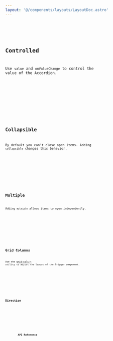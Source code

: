 ```yaml
---
layout: '@/components/layouts/LayoutDoc.astro'
---
```








<Preview client:load>
	<Fragment slot="preview">
		<Default client:visible />
	</Fragment>
	<Fragment slot="code">
		<Code code={DefaultRaw} lang="svelte" />
	</Fragment>
</Preview>

## Controlled

Use `value` and `onValueChange` to control the value of the Accordion.

<Preview client:load>
	<Fragment slot="preview">
		<Controlled client:visible />
	</Fragment>
	<Fragment slot="code">
		<Code code={ControlledRaw} lang="svelte" />
	</Fragment>
</Preview>

## Collapsible

By default you can't close open items. Adding `collapsible` changes this behavior.

<Preview client:load>
	<Fragment slot="preview">
		<Collapsible client:visible />
	</Fragment>
	<Fragment slot="code">
		<Code code={CollapsibleRaw} lang="svelte" />
	</Fragment>
</Preview>

## Multiple

Adding `multiple` allows items to open independently.

<Preview client:load>
	<Fragment slot="preview">
		<Multiple client:visible />
	</Fragment>
	<Fragment slot="code">
		<Code code={MultipleRaw} lang="svelte" />
	</Fragment>
</Preview>

## Grid Columns

Use the [grid-cols-\*](https://tailwindcss.com/docs/grid-template-columns) utility to adjust the layout of the Trigger component.

<Preview client:load>
	<Fragment slot="preview">
		<Columns client:visible />
	</Fragment>
	<Fragment slot="code">
		<Code code={ColumnsRaw} lang="svelte" />
	</Fragment>
</Preview>

## Direction

<Preview client:load>
	<Fragment slot="preview">
		<Dir client:visible />
	</Fragment>
	<Fragment slot="code">
		<Code code={DirRaw} lang="svelte" />
	</Fragment>
</Preview>

## API Reference

<ApiTable />
